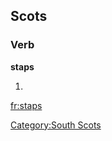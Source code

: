 
==Scots==

===Verb===
'''staps'''

# {{third-person singular of|stap|lang=sco}}

[[Category:South Scots]]

[[fr:staps]]